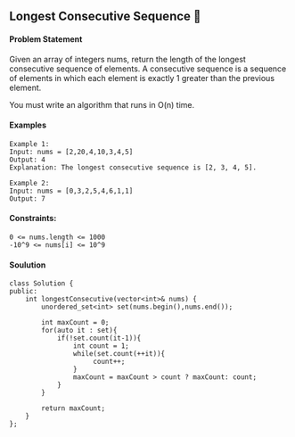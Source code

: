 ## Longest Consecutive Sequence 🎯

#### Problem Statement

Given an array of integers nums, return the length of the longest consecutive sequence of elements.
A consecutive sequence is a sequence of elements in which each element is exactly 1 greater than the previous element.

You must write an algorithm that runs in O(n) time.

#### Examples
```
Example 1:
Input: nums = [2,20,4,10,3,4,5]
Output: 4
Explanation: The longest consecutive sequence is [2, 3, 4, 5].

Example 2:
Input: nums = [0,3,2,5,4,6,1,1]
Output: 7
```
#### Constraints:
```
0 <= nums.length <= 1000
-10^9 <= nums[i] <= 10^9
```
#### Soulution
```
class Solution {
public:
    int longestConsecutive(vector<int>& nums) {
        unordered_set<int> set(nums.begin(),nums.end());

        int maxCount = 0;
        for(auto it : set){
            if(!set.count(it-1)){
                int count = 1;
                while(set.count(++it)){
                     count++;
                }
                maxCount = maxCount > count ? maxCount: count;
            }
        }
        
        return maxCount;  
    }
};
```